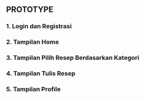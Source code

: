 ## PROTOTYPE

### 1. Login dan Registrasi

<CardGrid>
  <Card
    title= "Prototype"
    image= "/images/prototipe1.png"
    external= {true}
    variant="image"
  />
  <Card
    title= "Prototype"
    image= "/images/prototipe2.png"
    external= {true}
    variant="image"
  />
</CardGrid>

### 2. Tampilan Home

<CardGrid>
  <Card
    title= "Prototype"
    image= "/images/prototipe3.png"
    external= {true}
    variant="image"
  />
  <Card
    title= "Prototype"
    image= "/images/prototipe4.png"
    external= {true}
    variant="image"
  />
  <Card
    title= "Prototype"
    image= "/images/prototipe5.png"
    external= {true}
    variant="image"
  />
  <Card
    title= "Prototype"
    image= "/images/prototipe6.png"
    external= {true}
    variant="image"
  />
</CardGrid>

### 3. Tampilan Pilih Resep Berdasarkan Kategori

<CardGrid>
  <Card
    title= "Prototype"
    image= "/images/prototipe7.png"
    external= {true}
    variant="image"
  />
  <Card
    title= "Prototype"
    image= "/images/prototipe8.png"
    external= {true}
    variant="image"
  />
</CardGrid>

### 4. Tampilan Tulis Resep

<CardGrid>
  <Card
    title= "Prototype"
    image= "/images/prototipe9.png"
    external= {true}
    variant="image"
  />
  <Card
    title= "Prototype"
    image= "/images/prototipe10.png"
    external= {true}
    variant="image"
  />
</CardGrid>

### 5. Tampilan Profile

<CardGrid>
  <Card
    title= "Prototype"
    image= "/images/prototipe11.png"
    external= {true}
    variant="image"
  />
</CardGrid>

